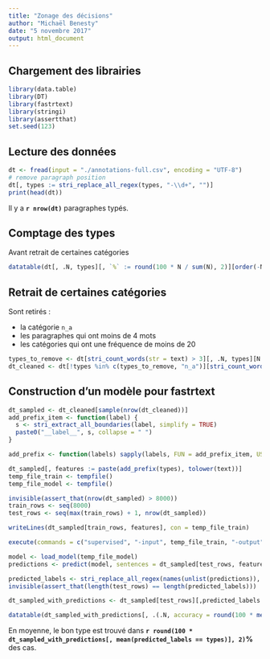 ```yaml
---
title: "Zonage des décisions"
author: "Michaël Benesty"
date: "5 novembre 2017"
output: html_document
---
```


## Chargement des librairies

```R
library(data.table)
library(DT)
library(fastrtext)
library(stringi)
library(assertthat)
set.seed(123)
``` 

## Lecture des données

```R
dt <- fread(input = "./annotations-full.csv", encoding = "UTF-8")
# remove paragraph position
dt[, types := stri_replace_all_regex(types, "-\\d+", "")]
print(head(dt))
```

Il y a **`r nrow(dt)`** paragraphes typés.

## Comptage des types

Avant retrait de certaines catégories

```R
datatable(dt[, .N, types][, `%` := round(100 * N / sum(N), 2)][order(-N)])
```

## Retrait de certaines catégories

Sont retirés :

* la catégorie `n_a`
* les paragraphes qui ont moins de 4 mots
* les catégories qui ont une fréquence de moins de 20

```R
types_to_remove <- dt[stri_count_words(str = text) > 3][, .N, types][N < 20, types]
dt_cleaned <- dt[!types %in% c(types_to_remove, "n_a")][stri_count_words(str = text) > 3]
```

## Construction d'un modèle pour fastrtext

```R
dt_sampled <- dt_cleaned[sample(nrow(dt_cleaned))]
add_prefix_item <- function(label) {
  s <- stri_extract_all_boundaries(label, simplify = TRUE)
  paste0("__label__", s, collapse = " ")
}

add_prefix <- function(labels) sapply(labels, FUN = add_prefix_item, USE.NAMES = FALSE)

dt_sampled[, features := paste(add_prefix(types), tolower(text))]
temp_file_train <- tempfile()
temp_file_model <- tempfile()

invisible(assert_that(nrow(dt_sampled) > 8000))
train_rows <- seq(8000)
test_rows <- seq(max(train_rows) + 1, nrow(dt_sampled))

writeLines(dt_sampled[train_rows, features], con = temp_file_train)

execute(commands = c("supervised", "-input", temp_file_train, "-output", temp_file_model, "-dim", 20, "-lr", 1, "-epoch", 200, "-wordNgrams", 3, "-verbose", 0))

model <- load_model(temp_file_model)
predictions <- predict(model, sentences = dt_sampled[test_rows, features])

predicted_labels <- stri_replace_all_regex(names(unlist(predictions)), pattern = "^__label__", replacement = "")
invisible(assert_that(length(test_rows) == length(predicted_labels)))

dt_sampled_with_predictions <- dt_sampled[test_rows][,predicted_labels := predicted_labels]

datatable(dt_sampled_with_predictions[, .(.N, accuracy = round(100 * mean(predicted_labels == types), 2)), types])

```

En moyenne, le bon type est trouvé dans **`r round(100 * dt_sampled_with_predictions[, mean(predicted_labels == types)], 2)`%** des cas.